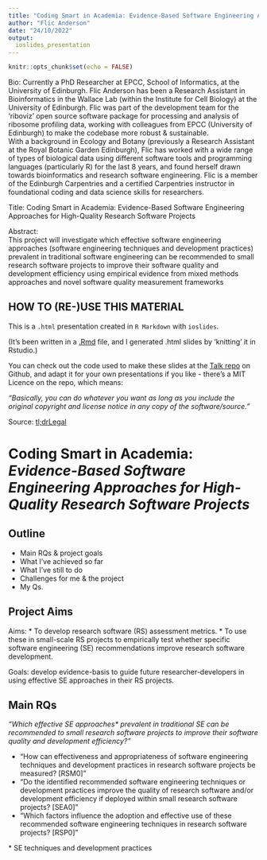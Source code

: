 ```yaml
---
title: "Coding Smart in Academia: Evidence-Based Software Engineering Approaches for High-Quality Research Software Projects"
author: "Flic Anderson"
date: "24/10/2022"
output: 
  ioslides_presentation
---
```


```r
knitr::opts_chunk$set(echo = FALSE)
```

<script src="https://ajax.googleapis.com/ajax/libs/jquery/1.12.2/jquery.min.js"></script>

<script>
    $(document).ready(function() {
      $('slide:not(.title-slide, .backdrop, .segue)').append('<footer label=\"CodingSmartInAcademia"></footer>');    
    })
</script>

<style>
  footer:after {
    content: attr(label);
    font-size: 12pt;
    position: absolute;
    bottom: 20px;
    left: 100px;
    line-height: 1.9;
  }
</style>

<style type="text/css">
slides > slide:not(.nobackground):after {
  content: '';
}
</style>

<div class="notes">

Bio: 
Currently a PhD Researcher at EPCC, School of Informatics, at the University of Edinburgh. 
Flic Anderson has been a Research Assistant in Bioinformatics in the Wallace Lab (within the Institute for Cell Biology) at the University of Edinburgh. 
Flic was part of the development team for the 'riboviz' open source software package for processing and analysis of ribosome profiling data, working with colleagues from EPCC (University of Edinburgh) to make the codebase more robust & sustainable.   
With a background in Ecology and Botany (previously a Research Assistant at the Royal Botanic Garden Edinburgh), Flic has worked with a wide range of types of biological data using different software tools and programming languages (particularly R) for the last 8 years, and found herself drawn towards bioinformatics and research software engineering. 
Flic is a member of the Edinburgh Carpentries and a certified Carpentries instructor in foundational coding and data science skills for researchers. 

Title: Coding Smart in Academia: Evidence-Based Software Engineering Approaches for High-Quality Research Software Projects

Abstract:  
This project will investigate which effective software engineering approaches (software engineering techniques and development practices) prevalent in traditional software engineering can be recommended to small research software projects to improve their software quality and development efficiency using empirical evidence from mixed methods approaches and novel software quality measurement frameworks
</div>


## HOW TO (RE-)USE THIS MATERIAL

This is a `.html` presentation created in `R Markdown` with `ioslides`. 

(It's been written in a [.Rmd](http://rmarkdown.rstudio.com) file, and I generated .html slides by 'knitting' it in Rstudio.)

You can check out the code used to make these slides at the [Talk repo](https://github.com/FlicAnderson/PhD10moReview) on Github, and adapt it for your own presentations if you like - there's a MIT Licence on the repo, which means: 

*"Basically, you can do whatever you want as long as you include the original copyright and license notice in any copy of the software/source."*

Source: [tl;drLegal](https://tldrlegal.com/license/mit-license)


# Coding Smart in Academia: *Evidence-Based Software Engineering Approaches for High-Quality Research Software Projects*  

## Outline 

* Main RQs & project goals 
* What I've achieved so far 
* What I've still to do 
* Challenges for me & the project 
* My Qs. 


## Project Aims

Aims: 
* To develop research software (RS) assessment metrics. 
* To use these in small-scale RS projects to empirically test whether specific software engineering (SE) recommendations improve research software development. 

Goals: develop evidence-basis to guide future researcher-developers in using effective SE approaches in their RS projects.

## Main RQs 

*"Which effective SE approaches\* prevalent in traditional SE can be recommended to small research software projects to improve their software quality and development efficiency?"*

- "How can effectiveness and appropriateness of software engineering techniques and development practices in research software projects be measured? [RSM0]" 
- "Do the identified recommended software engineering techniques or development practices improve the quality of research software and/or development efficiency if deployed within small research software projects? [SEA0]"
- "Which factors influence the adoption and effective use of these recommended software engineering techniques in research software projects? [RSP0]"

\* SE techniques and development practices

